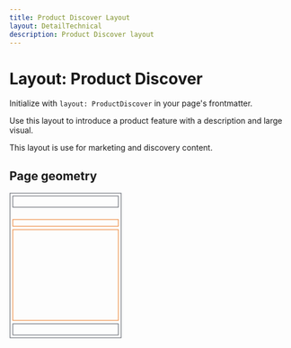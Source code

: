 ```yaml
---
title: Product Discover Layout
layout: DetailTechnical
description: Product Discover layout
---
```


# Layout: Product Discover

Initialize with `layout: ProductDiscover` in your page's frontmatter.

Use this layout to introduce a product feature with a description and large visual.

This layout is use for marketing and discovery content.

## Page geometry

<p>
  <svg viewBox="0 0 200 260" width="200">
    <rect fill="none" height="258" stroke="#4c505b" strokeWidth="2" width="198" x="1" y="1" />
    <rect fill="none" height="20" stroke="#4c505b" strokeWidth="2" width="188" x="6" y="6" />
    <rect fill="none" height="12" stroke="#ea7319" strokeWidth="2" width="188" x="6" y="48" />
    <rect fill="none" height="162" stroke="#ea7319" strokeWidth="2" width="188" x="6" y="66" />
    <rect fill="none" height="20" stroke="#4c505b" strokeWidth="2" width="188" x="6" y="234" />
  </svg>
</p>
